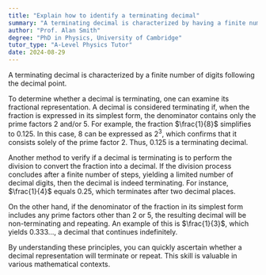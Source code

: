 ```yaml
---
title: "Explain how to identify a terminating decimal"
summary: "A terminating decimal is characterized by having a finite number of digits following the decimal point."
author: "Prof. Alan Smith"
degree: "PhD in Physics, University of Cambridge"
tutor_type: "A-Level Physics Tutor"
date: 2024-08-29
---
```


A terminating decimal is characterized by a finite number of digits following the decimal point.

To determine whether a decimal is terminating, one can examine its fractional representation. A decimal is considered terminating if, when the fraction is expressed in its simplest form, the denominator contains only the prime factors $2$ and/or $5$. For example, the fraction $\frac{1}{8}$ simplifies to $0.125$. In this case, $8$ can be expressed as $2^3$, which confirms that it consists solely of the prime factor $2$. Thus, $0.125$ is a terminating decimal.

Another method to verify if a decimal is terminating is to perform the division to convert the fraction into a decimal. If the division process concludes after a finite number of steps, yielding a limited number of decimal digits, then the decimal is indeed terminating. For instance, $\frac{1}{4}$ equals $0.25$, which terminates after two decimal places.

On the other hand, if the denominator of the fraction in its simplest form includes any prime factors other than $2$ or $5$, the resulting decimal will be non-terminating and repeating. An example of this is $\frac{1}{3}$, which yields $0.333...$, a decimal that continues indefinitely.

By understanding these principles, you can quickly ascertain whether a decimal representation will terminate or repeat. This skill is valuable in various mathematical contexts.
    